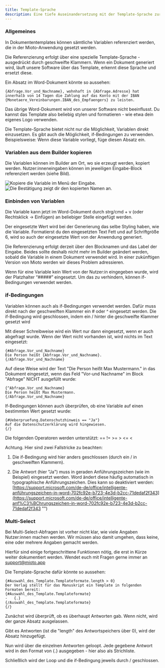 ```yaml
---
title: Template-Sprache
description: Eine tiefe Auseinandersetzung mit der Template-Sprache zur Dokumentenautomatisierung.
---
```



### Allgemeines

In Dokumententemplates können sämtliche Variablen referenziert werden, die in der Mioto-Anwendung gesetzt werden.

Die Referenzierung erfolgt über eine spezielle Template-Sprache - ausgedrückt durch geschweifte Klammern. Wenn ein Dokument generiert wird, läuft unsere Software über das Template, erkennt diese Sprache und ersetzt diese.

Ein Absatz im Word-Dokument könnte so aussehen:

```
{Abfrage.Vor_und_Nachname}, wohnhaft in {Abfrage.Adresse} hat innerhalb von 14 Tagen die Zahlung auf das Konto mit der IBAN {Monetaere_Vereinbarungen.IBAN_des_Empfaengers} zu leisten. 
```

Das übrige Word-Dokument wird von unserer Software nicht beeinflusst. Du kannst das Template also beliebig stylen und formatieren - wie etwa dein eigenes Logo verwenden. 

Die Template-Sprache bietet nicht nur die Möglichkeit, Variablen direkt einzusetzen. Es gibt auch die Möglichkeit, if-Bedingungen zu verwenden. Beispielsweise: Wenn diese Variable vorliegt, füge diesen Absatz ein.

### Variablen aus dem Builder kopieren

Die Variablen können im Builder am Ort, wo sie erzeugt werden, kopiert werden. Nutzer:inneneingaben können im jeweiligen Eingabe-Block referenziert werden (siehe Bild).

![Kopiere die Variable im Menü der Eingabe.](/img/var_kopieren.png "Kopiere die Variable im Menü der Eingabe.")
![Die Bestätigung zeigt dir den kopierten Namen an.](/img/var_kopiert.png "Die Bestätigung zeigt dir den kopierten Namen an.")


### Einbinden von Variablen

Die Variable kann jetzt im Word-Dokument durch strg/cmd + v (oder Rechtsklick -> Einfügen) an beliebiger Stelle eingefügt werden.

Der eingesetzte Wert wird bei der Generierung das selbe Styling haben, wie die Variable. Formatierst du den eingesetzten Text Fett und auf Schriftgröße 6, wird so auch der eingesetzte Wert von der Anwendung generiert.

Die Referenzierung erfolgt derzeit über den Blocknamen und das Label der Eingabe. Beides sollte deshalb nicht mehr im Builder geändert werden, sobald die Variable in einem Dokument verwendet wird. In einer zukünftigen Version von Mioto werden wir dieses Problem adressieren.

Wenn für eine Variable kein Wert von der Nutzer:in eingegeben wurde, wird der Platzhalter “#####” eingesetzt. Um das zu verhindern, können if-Bedingungen verwendet werden.

### if-Bedingungen

Variablen können auch als if-Bedingungen verwendet werden. Dafür muss direkt nach der geschweiften Klammer ein # oder ^ eingesetzt werden. Die if-Bedingung wird geschlossen, indem ein / hinter die geschweifte Klammer gesetzt wird

Mit dieser Schreibweise wird ein Wert nur dann eingesetzt, wenn er auch abgefragt wurde. Wenn der Wert nicht vorhanden ist, wird nichts im Text eingesetzt:

```
{#Abfrage.Vor_und_Nachname}
Die Person heißt {Abfrage.Vor_und_Nachname}.
{/Abfrage.Vor_und_Nachname}
```

Auf diese Weise wird der Text "Die Person heißt Max Mustermann." in das Dokument eingesetzt, wenn das Feld "Vor-und Nachname" im Block "Abfrage" NICHT ausgefüllt wurde:

```
{^Abfrage.Vor_und_Nachname}
Die Person heißt Max Mustermann.
{/Abfrage.Vor_und_Nachname}
```

If-Bedingungen können auch überprüfen, ob eine Variable auf einen bestimmten Wert gesetzt wurde:

```
{#Ueberpruefung.Datenschutzhinweis == "Ja"}
Auf die Datenschutzerklärung wird hingewiesen.
{/}
```

Die folgenden Operatoren werden unterstützt: == != >= > <= <

Achtung. Hier sind zwei Fallstricke zu beachten:

1. Die if-Bedingung wird hier anders geschlossen (durch ein / in geschweiften Klammern).

2. Die Antwort (hier "Ja") muss in geraden Anführungszeichen (wie im Beispiel) eingesetzt werden. Word ändert diese häufig automatisch in typographische Anführungszeichen. Dies kann so deaktiviert werden: [https://support.microsoft.com/de-de/office/intelligente-anführungszeichen-in-word-702fc92e-b723-4e3d-b2cc-71dedaf2f343](https://support.microsoft.com/de-de/office/intelligente-anf%C3%BChrungszeichen-in-word-702fc92e-b723-4e3d-b2cc-71dedaf2f343 "")

### Multi-Select

Bei Multi-Select-Abfragen ist vorher nicht klar, wie viele Angaben Nutzer:innen machen werden. Wir müssen also damit umgehen, dass keine, eine oder mehrere Angaben gemacht werden.

Hierfür sind einige fortgeschrittene Funktionen nötig, die erst in Kürze weiter dokumentiert werden. Wendet euch mit Fragen gerne immer an [support@mioto.app](mailto:support@mioto.app "support@mioto.app") 

Die Template-Sprache dafür könnte so aussehen:

```
{#Auswahl_des_Template.Templateformate.length > 0}
Der Verlag stellt für das Manuskript ein Template in folgenden Formaten bereit:
{#Auswahl_des_Template.Templateformate}
-	{.}
{/Auswahl_des_Template.Templateformate}
{/}
```

Zunächst wird überprüft, ob es überhaupt Antworten gab. Wenn nicht, wird der ganze Absatz ausgelassen.

Gibt es Antworten (ist die "length" des Antwortspeichers über 0), wird der Absatz hinzugefügt.

Nun wird über die einzelnen Antworten geloopt. Jede gegebene Antwort wird in den Format von {.} ausgegeben - hier also als Strichliste.

Schließlich wird der Loop und die if-Bedingung jeweils durch / geschlossen.
